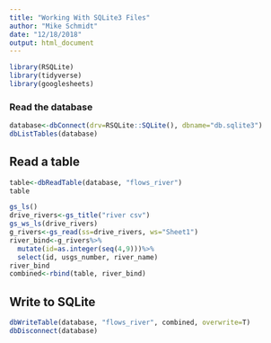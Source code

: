 ```yaml
---
title: "Working With SQLite3 Files"
author: "Mike Schmidt"
date: "12/18/2018"
output: html_document
---
```



```r
library(RSQLite)
library(tidyverse)
library(googlesheets)
```

### Read the database
```r
database<-dbConnect(drv=RSQLite::SQLite(), dbname="db.sqlite3")
dbListTables(database)
```
## Read a table
```r
table<-dbReadTable(database, "flows_river")
table
```

```r
gs_ls()
drive_rivers<-gs_title("river csv")
gs_ws_ls(drive_rivers)
g_rivers<-gs_read(ss=drive_rivers, ws="Sheet1")
river_bind<-g_rivers%>%
  mutate(id=as.integer(seq(4,9)))%>%
  select(id, usgs_number, river_name)
river_bind
combined<-rbind(table, river_bind)
```

## Write to SQLite
```r
dbWriteTable(database, "flows_river", combined, overwrite=T)
dbDisconnect(database)
```

